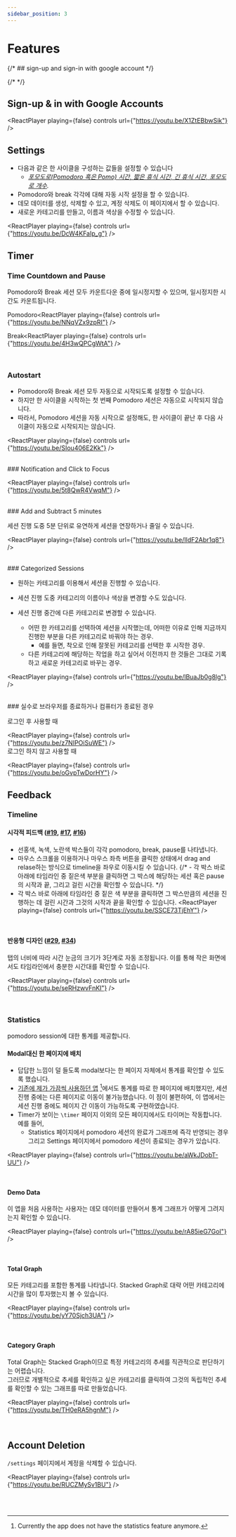 ```yaml
---
sidebar_position: 3
---
```



# Features

{/* ## sign-up and sign-in with google account */}

{/* <reactplayer playing={false} controls url="https://youtu.be/zjkvubfuuwi" /> */}

## Sign-up & in with Google Accounts

<ReactPlayer playing={false} controls url={"https://youtu.be/X1ZtEBbwSik"} />

## Settings

- 다음과 같은 한 사이클을 구성하는 값들을 설정할 수 있습니다
  - _<u>포모도로(Pomodoro 혹은 Pomo) 시간, 짧은 휴식 시간, 긴 휴식 시간, 포모도로 개수</u>._
- Pomodoro와 break 각각에 대해 자동 시작 설정을 할 수 있습니다.
- 데모 데이터를 생성, 삭제할 수 있고, 계정 삭제도 이 페이지에서 할 수 있습니다.
- 새로운 카테고리를 만들고, 이름과 색상을 수정할 수 있습니다.

<ReactPlayer playing={false} controls url={"https://youtu.be/DcW4KFaIp_g"} />

## Timer

### Time Countdown and Pause

Pomodoro와 Break 세션 모두 카운트다운 중에 일시정지할 수 있으며, 일시정지한 시간도 카운트됩니다.

Pomodoro<ReactPlayer playing={false} controls url={"https://youtu.be/NNqVZx9zpRI"} />

Break<ReactPlayer playing={false} controls url={"https://youtu.be/4H3wQPCgWtA"} />

<br />

### Autostart

- Pomodoro와 Break 세션 모두 자동으로 시작되도록 설정할 수 있습니다.
- 하지만 한 사이클을 시작하는 첫 번째 Pomodoro 세션은 자동으로 시작되지 않습니다.
- 따라서, Pomodoro 세션을 자동 시작으로 설정해도, 한 사이클이 끝난 후 다음 사이클이 자동으로 시작되지는 않습니다.

<ReactPlayer playing={false} controls url={"https://youtu.be/SIou406E2Kk"} />

<br />
### Notification and Click to Focus

<ReactPlayer playing={false} controls url={"https://youtu.be/5t8QwR4VwqM"} />

<br />
### Add and Subtract 5 minutes

세션 진행 도중 5분 단위로 유연하게 세션을 연장하거나 줄일 수 있습니다.

<ReactPlayer playing={false} controls url={"https://youtu.be/IldF2Abr1q8"} />

<br />
### Categorized Sessions

- 원하는 카테고리를 이용해서 세션을 진행할 수 있습니다.
- 세션 진행 도중 카테고리의 이름이나 색상을 변경할 수도 있습니다.
- 세션 진행 중간에 다른 카테고리로 변경할 수 있습니다.

  - 어떤 한 카테고리를 선택하여 세션을 시작했는데, 어떠한 이유로 인해 지금까지 진행한 부분을 다른 카테고리로 바꿔야 하는 경우.
    - 예를 들면, 착오로 인해 잘못된 카테고리를 선택한 후 시작한 경우.
  - 다른 카테고리에 해당하는 작업을 하고 싶어서 이전까지 한 것들은 그대로 기록하고 새로운 카테고리로 바꾸는 경우.

<ReactPlayer playing={false} controls url={"https://youtu.be/lBuaJb0g8lg"} />

<br />
### 실수로 브라우저를 종료하거나 컴퓨터가 종료된 경우

로그인 후 사용할 때

<ReactPlayer playing={false} controls url={"https://youtu.be/z7NIPOiSuWE"} />
<br />
로그인 하지 않고 사용할 때

<ReactPlayer playing={false} controls url={"https://youtu.be/oGvpTwDorHY"} />

## Feedback

### Timeline

#### 시각적 피드백 ([#19](https://github.com/Yonghwan-Song/pomodoro/issues/19#issue-1889540231), [#17](https://github.com/Yonghwan-Song/pomodoro/issues/17#issue-1880056222), [#16](https://github.com/Yonghwan-Song/pomodoro/issues/16#issue-1842505127))

- 선홍색, 녹색, 노란색 박스들이 각각 pomodoro, break, pause를 나타냅니다.
- 마우스 스크롤을 이용하거나 마우스 좌측 버튼을 클릭한 상태에서 drag and relase하는 방식으로 timeline을 좌우로 이동시킬 수 있습니다.
  {/* - 각 박스 바로 아래에 타임라인 중 짙은색 부분을 클릭하면 그 박스에 해당하는 세션 혹은 pause의 시작과 끝, 그리고 걸린 시간을 확인할 수 있습니다. */}
- 각 박스 바로 아래에 타임라인 중 짙은 색 부분을 클릭하면 그 박스만큼의 세션을 진행하는 데 걸린 시간과 그것의 시작과 끝을 확인할 수 있습니다.
  <ReactPlayer playing={false} controls url={"https://youtu.be/SSCE73TjEhY"} />

<br />

#### 반응형 디자인 ([#29](https://github.com/Yonghwan-Song/pomodoro/issues/29#issue-1994595288), [#34](https://github.com/Yonghwan-Song/pomodoro/issues/34#issue-2027875141))

탭의 너비에 따라 시간 눈금의 크기가 3단계로 자동 조정됩니다. 이를 통해 작은 화면에서도 타임라인에서 충분한 시간대를 확인할 수 있습니다.

<ReactPlayer playing={false} controls url={"https://youtu.be/seRHzwvFnKI"} />

<br />

### Statistics

pomodoro session에 대한 통계를 제공합니다.

#### Modal대신 한 페이지에 배치

- 답답한 느낌이 덜 들도록 modal보다는 한 페이지 자체에서 통계를 확인할 수 있도록 했습니다.
- [기존에 제가 가끔씩 사용하던 앱](https://pomodor.app/) [^1]에서도 통계를 따로 한 페이지에 배치했지만, 세션 진행 중에는 다른 페이지로 이동이 불가능했습니다. 이 점이 불편하여, 이 앱에서는 세션 진행 중에도 페이지 간 이동이 가능하도록 구현하였습니다.
- Timer가 보이는 `\timer` 페이지 이외의 모든 페이지에서도 타이머는 작동합니다. 예를 들어,
  - Statistics 페이지에서 pomodoro 세션의 완료가 그래프에 즉각 반영되는 경우 그리고 Settings 페이지에서 pomodoro 세션이 종료되는 경우가 있습니다.

<ReactPlayer playing={false} controls url={"https://youtu.be/aWkJDobT-UU"} />

<br />

#### Demo Data

이 앱을 처음 사용하는 사용자는 데모 데이터를 만들어서 통계 그래프가 어떻게 그려지는지 확인할 수 있습니다.

<ReactPlayer playing={false} controls url={"https://youtu.be/rA85ieG7GoI"} />

<br />

#### Total Graph

모든 카테고리를 포함한 통계를 나타냅니다. Stacked Graph로 대략 어떤 카테고리에 시간을 많이 투자했는지 볼 수 있습니다.

<ReactPlayer playing={false} controls url={"https://youtu.be/yY70Sjch3UA"} />

<br />

#### Category Graph

Total Graph는 Stacked Graph이므로 특정 카테고리의 추세를 직관적으로 판단하기는 어렵습니다.  
그러므로 개별적으로 추세를 확인하고 싶은 카테고리를 클릭하여 그것의 독립적인 추세를 확인할 수 있는 그래프를 따로 만들었습니다.

<ReactPlayer playing={false} controls url={"https://youtu.be/TH0eRA5hgnM"} />

<br />

## Account Deletion

`/settings` 페이지에서 계정을 삭제할 수 있습니다.

<ReactPlayer playing={false} controls url={"https://youtu.be/RUCZMySv1BU"} />

<br />
<br />

[^1]: Currently the app does not have the statistics feature anymore.

